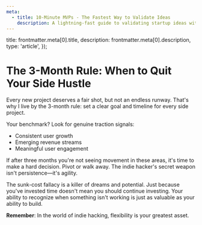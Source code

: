 ```yaml
---
meta:
  - title: 10-Minute MVPs - The Fastest Way to Validate Ideas
    description: A lightning-fast guide to validating startup ideas with minimal time and maximum speed.
---
```

  title: frontmatter.meta[0].title,
  description: frontmatter.meta[0].description,
  type: 'article',
});

# The 3-Month Rule: When to Quit Your Side Hustle

Every new project deserves a fair shot, but not an endless runway. That's why I live by the 3-month rule: set a clear goal and timeline for every side project.

Your benchmark? Look for genuine traction signals:
- Consistent user growth
- Emerging revenue streams
- Meaningful user engagement

If after three months you're not seeing movement in these areas, it's time to make a hard decision. Pivot or walk away. The indie hacker's secret weapon isn't persistence—it's agility.

The sunk-cost fallacy is a killer of dreams and potential. Just because you've invested time doesn't mean you should continue investing. Your ability to recognize when something isn't working is just as valuable as your ability to build.

**Remember**: In the world of indie hacking, flexibility is your greatest asset.

